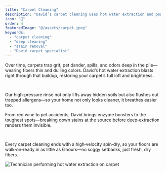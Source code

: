 ```yaml
---
title: "Carpet Cleaning"
description: "David’s carpet cleaning uses hot water extraction and powerful vacuums to pull dirt, pet stains, and odors out of every fiber. Fast‑drying and thorough, we leave carpets looking fresh and ready to use."
icon: "🧹"
order: 4
featuredImage: "@/assets/carpet.jpeg"
keywords:
  - "carpet cleaning"
  - "deep cleaning"
  - "stain removal"
  - "David carpet specialist"
---
```



<Section variant="imageCol3" childSlotClass="flex lg:flex-row-reverse">
  <Section variant="textCol">
    <Section
      variant="headAndP"
      heading={[{ text: "Why Deep‑Clean Carpets Matter", tagName: "h4" }]}
    >
      <p>
        Over time, carpets trap grit, pet dander, spills, and odors deep in the pile—wearing fibers thin and dulling colors. David’s hot water extraction blasts right through that buildup, restoring your carpet’s full loft and brightness.
      </p>
      <br/>
      <p>
        Our high‑pressure rinse not only lifts away hidden soils but also flushes out trapped allergens—so your home not only looks cleaner, it breathes easier too.
      </p>
    </Section>
    <Section
      variant="headAndP"
      heading={[{ text: "Stain‑Fighting Power", tagName: "h4" }]}
    >
      <p>
        From red wine to pet accidents, David brings enzyme boosters to the toughest spots—breaking down stains at the source before deep‑extraction renders them invisible.
      </p>
      <br/>
      <p>
        Every carpet cleaning ends with a high‑velocity spin‑dry, so your floors are walk‑on‑ready in as little as 6 hours—no soggy setbacks, just fresh, dry fibers.
      </p>
    </Section>
  </Section>

  <Section variant="contentImgSec">
    <Image
      src={carpetImg}
      alt="Technician performing hot water extraction on carpet"
      class="w-full h-auto rounded-lg shadow-lg mb-6"
      loading="lazy"
    />
  </Section>
</Section>
